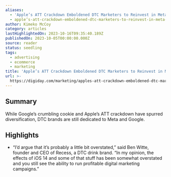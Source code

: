 ```yaml
---
aliases:
  - 'Apple’s ATT Crackdown Emboldened DTC Marketers to Reinvest in Meta, Google'
  - apple’s-att-crackdown-emboldened-dtc-marketers-to-reinvest-in-meta-google
author: Kimeko McCoy
category: articles
lastHighlightedOn: 2023-10-16T09:35:40.189Z
publishedOn: 2023-10-05T00:00:00.000Z
source: reader
status: seedling
tags:
  - advertising
  - ecommerce
  - marketing
title: 'Apple’s ATT Crackdown Emboldened DTC Marketers to Reinvest in Meta, Google'
url: >-
  https://digiday.com/marketing/apples-att-crackdown-emboldened-dtc-marketers-to-reinvest-in-meta-google/
---
```

## Summary

While Google’s crumbling cookie and Apple’s ATT crackdown have spurred diversification, DTC brands are still dedicated to Meta and Google.

## Highlights

- “I’d argue that it’s probably a little bit overstated,” said Ben Witte, founder and CEO of Recess, a DTC drink brand. “In my opinion, the effects of iOS 14 and some of that stuff has been somewhat overstated and you still see the ability to run profitable digital marketing campaigns.”
